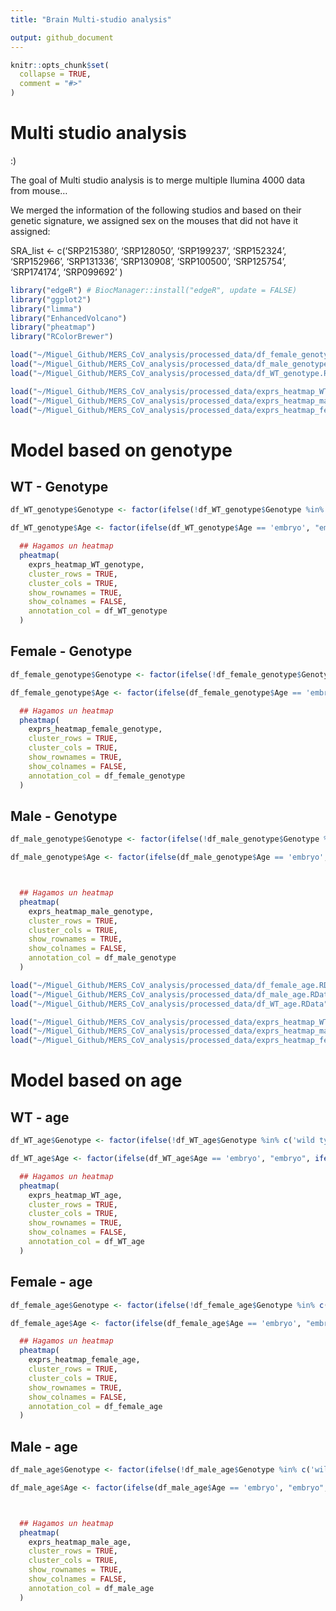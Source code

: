 ```yaml
---
title: "Brain Multi-studio analysis"

output: github_document
---
```


<!-- README.md is generated fom README.Rmd. Please edit that file -->

```r
knitr::opts_chunk$set(
  collapse = TRUE,
  comment = "#>"
)
```

# Multi studio analysis
:)
<!-- badges: start -->
<!-- badges: end -->

The goal of Multi studio analysis is to merge multiple Ilumina 4000 data from mouse...

We merged the information of the following studios and based on their genetic signature, we assigned sex on the mouses that did not have it assigned:


SRA_list <- c('SRP215380',
'SRP128050',
'SRP199237',
'SRP152324',
'SRP152966',
'SRP131336',
'SRP130908',
'SRP100500',
'SRP125754',
'SRP174174',
'SRP099692'
)



```r

library("edgeR") # BiocManager::install("edgeR", update = FALSE)
library("ggplot2")
library("limma")
library("EnhancedVolcano")
library("pheatmap")
library("RColorBrewer")

load("~/Miguel_Github/MERS_CoV_analysis/processed_data/df_female_genotype.RData")
load("~/Miguel_Github/MERS_CoV_analysis/processed_data/df_male_genotype.RData")
load("~/Miguel_Github/MERS_CoV_analysis/processed_data/df_WT_genotype.RData")

load("~/Miguel_Github/MERS_CoV_analysis/processed_data/exprs_heatmap_WT_genotype.RData")
load("~/Miguel_Github/MERS_CoV_analysis/processed_data/exprs_heatmap_male_genotype.RData")
load("~/Miguel_Github/MERS_CoV_analysis/processed_data/exprs_heatmap_female_genotype.RData")
```

# Model based on genotype

## WT - Genotype

```r

df_WT_genotype$Genotype <- factor(ifelse(!df_WT_genotype$Genotype %in% c('wild type','wt'), "Non-WT", "WT"))

df_WT_genotype$Age <- factor(ifelse(df_WT_genotype$Age == 'embryo', "embryo", ifelse(df_WT_genotype$Age == 'unknown', "unknown", "adult")))

  ## Hagamos un heatmap
  pheatmap(
    exprs_heatmap_WT_genotype,
    cluster_rows = TRUE,
    cluster_cols = TRUE,
    show_rownames = TRUE,
    show_colnames = FALSE,
    annotation_col = df_WT_genotype
  )

```

## Female - Genotype


```r

df_female_genotype$Genotype <- factor(ifelse(!df_female_genotype$Genotype %in% c('wild type','wt'), "Non-WT", "WT"))

df_female_genotype$Age <- factor(ifelse(df_female_genotype$Age == 'embryo', "embryo", ifelse(df_female_genotype$Age == 'unknown', "unknown", "adult")))

  ## Hagamos un heatmap
  pheatmap(
    exprs_heatmap_female_genotype,
    cluster_rows = TRUE,
    cluster_cols = TRUE,
    show_rownames = TRUE,
    show_colnames = FALSE,
    annotation_col = df_female_genotype
  )

```

## Male - Genotype

```r

df_male_genotype$Genotype <- factor(ifelse(!df_male_genotype$Genotype %in% c('wild type','wt'), "Non-WT", "WT"))

df_male_genotype$Age <- factor(ifelse(df_male_genotype$Age == 'embryo', "embryo", ifelse(df_male_genotype$Age == 'unknown', "unknown", "adult")))



  ## Hagamos un heatmap
  pheatmap(
    exprs_heatmap_male_genotype,
    cluster_rows = TRUE,
    cluster_cols = TRUE,
    show_rownames = TRUE,
    show_colnames = FALSE,
    annotation_col = df_male_genotype
  )

```

```r
load("~/Miguel_Github/MERS_CoV_analysis/processed_data/df_female_age.RData")
load("~/Miguel_Github/MERS_CoV_analysis/processed_data/df_male_age.RData")
load("~/Miguel_Github/MERS_CoV_analysis/processed_data/df_WT_age.RData")

load("~/Miguel_Github/MERS_CoV_analysis/processed_data/exprs_heatmap_WT_age.RData")
load("~/Miguel_Github/MERS_CoV_analysis/processed_data/exprs_heatmap_male_age.RData")
load("~/Miguel_Github/MERS_CoV_analysis/processed_data/exprs_heatmap_female_age.RData")
```


# Model based on age

## WT - age

```r

df_WT_age$Genotype <- factor(ifelse(!df_WT_age$Genotype %in% c('wild type','wt'), "Non-WT", "WT"))

df_WT_age$Age <- factor(ifelse(df_WT_age$Age == 'embryo', "embryo", ifelse(df_WT_age$Age == 'unknown', "unknown", "adult")))

  ## Hagamos un heatmap
  pheatmap(
    exprs_heatmap_WT_age,
    cluster_rows = TRUE,
    cluster_cols = TRUE,
    show_rownames = TRUE,
    show_colnames = FALSE,
    annotation_col = df_WT_age
  )

```

## Female - age


```r

df_female_age$Genotype <- factor(ifelse(!df_female_age$Genotype %in% c('wild type','wt'), "Non-WT", "WT"))

df_female_age$Age <- factor(ifelse(df_female_age$Age == 'embryo', "embryo", ifelse(df_female_age$Age == 'unknown', "unknown", "adult")))

  ## Hagamos un heatmap
  pheatmap(
    exprs_heatmap_female_age,
    cluster_rows = TRUE,
    cluster_cols = TRUE,
    show_rownames = TRUE,
    show_colnames = FALSE,
    annotation_col = df_female_age
  )

```

## Male - age

```r

df_male_age$Genotype <- factor(ifelse(!df_male_age$Genotype %in% c('wild type','wt'), "Non-WT", "WT"))

df_male_age$Age <- factor(ifelse(df_male_age$Age == 'embryo', "embryo", ifelse(df_male_age$Age == 'unknown', "unknown", "adult")))



  ## Hagamos un heatmap
  pheatmap(
    exprs_heatmap_male_age,
    cluster_rows = TRUE,
    cluster_cols = TRUE,
    show_rownames = TRUE,
    show_colnames = FALSE,
    annotation_col = df_male_age
  )

```
